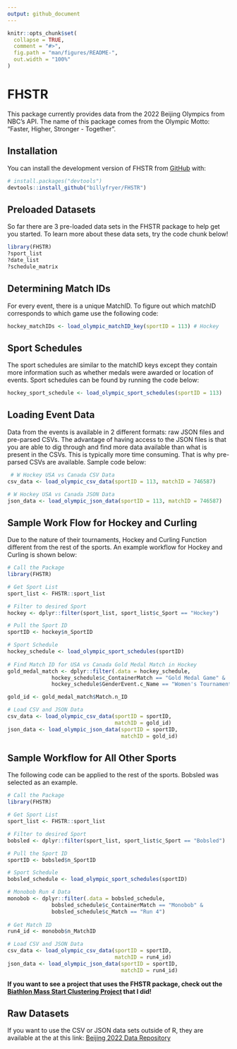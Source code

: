 ```yaml
---
output: github_document
---
```


<!-- README.md is generated from README.Rmd. Please edit that file -->

```r
knitr::opts_chunk$set(
  collapse = TRUE,
  comment = "#>",
  fig.path = "man/figures/README-",
  out.width = "100%"
)
```

# FHSTR

<!-- badges: start -->
<!-- badges: end -->

This package currently provides data from the 2022 Beijing Olympics from NBC's API. The name of this package comes from the Olympic Motto: "Faster, Higher, Stronger - Together".

## Installation

You can install the development version of FHSTR from [GitHub](https://github.com/) with:

``` r
# install.packages("devtools")
devtools::install_github("billyfryer/FHSTR")
```

## Preloaded Datasets

So far there are 3 pre-loaded data sets in the FHSTR package to help get you started. To learn more about these data sets, try the code chunk below!

```r
library(FHSTR)
?sport_list
?date_list
?schedule_matrix
```

## Determining Match IDs

For every event, there is a unique MatchID. To figure out which matchID corresponds to which game use the following code:

```r
hockey_matchIDs <- load_olympic_matchID_key(sportID = 113) # Hockey
```

## Sport Schedules

The sport schedules are similar to the matchID keys except they contain more information such as whether medals were awarded or location of events. Sport schedules can be found by running the code below:

```r
hockey_sport_schedule <- load_olympic_sport_schedules(sportID = 113)
```

## Loading Event Data

Data from the events is available in 2 different formats: raw JSON files and pre-parsed CSVs. The advantage of having access to the JSON files is that you are able to dig through and find more data available than what is present in the CSVs. This is typically more time consuming. That is why pre-parsed CSVs are available. Sample code below:

```r
 # W Hockey USA vs Canada CSV Data
csv_data <- load_olympic_csv_data(sportID = 113, matchID = 746587)

# W Hockey USA vs Canada JSON Data
json_data <- load_olympic_json_data(sportID = 113, matchID = 746587)
```

## Sample Work Flow for Hockey and Curling

Due to the nature of their tournaments, Hockey and Curling Function different from the rest of the sports. An example workflow for Hockey and Curling is shown below:

```r
# Call the Package
library(FHSTR)

# Get Sport List
sport_list <- FHSTR::sport_list

# Filter to desired Sport
hockey <- dplyr::filter(sport_list, sport_list$c_Sport == "Hockey")

# Pull the Sport ID
sportID <- hockey$n_SportID

# Sport Schedule
hockey_schedule <- load_olympic_sport_schedules(sportID)
 
# Find Match ID for USA vs Canada Gold Medal Match in Hockey
gold_medal_match <- dplyr::filter(.data = hockey_schedule, 
              hockey_schedule$c_ContainerMatch == "Gold Medal Game" &
              hockey_schedule$GenderEvent.c_Name == "Women's Tournament")

gold_id <- gold_medal_match$Match.n_ID

# Load CSV and JSON Data
csv_data <- load_olympic_csv_data(sportID = sportID, 
                                  matchID = gold_id)
json_data <- load_olympic_json_data(sportID = sportID, 
                                    matchID = gold_id)
```

## Sample Workflow for All Other Sports

The following code can be applied to the rest of the sports. Bobsled was selected as an example.

```r
# Call the Package
library(FHSTR)

# Get Sport List
sport_list <- FHSTR::sport_list

# Filter to desired Sport
bobsled <- dplyr::filter(sport_list, sport_list$c_Sport == "Bobsled")

# Pull the Sport ID
sportID <- bobsled$n_SportID

# Sport Schedule
bobsled_schedule <- load_olympic_sport_schedules(sportID)

# Monobob Run 4 Data
monobob <- dplyr::filter(.data = bobsled_schedule, 
              bobsled_schedule$c_ContainerMatch == "Monobob" &
              bobsled_schedule$c_Match == "Run 4")
  
# Get Match ID
run4_id <- monobob$n_MatchID

# Load CSV and JSON Data
csv_data <- load_olympic_csv_data(sportID = sportID, 
                                  matchID = run4_id)
json_data <- load_olympic_json_data(sportID = sportID, 
                                    matchID = run4_id)
```

**If you want to see a project that uses the FHSTR package, check out the [Biathlon Mass Start Clustering Project](https://billyfryer.com/projects/beijing-2022-biathlon-mass-start-clustering/) that I did!**

## Raw Datasets

If you want to use the CSV or JSON data sets outside of R, they are available at the at this link: [Beijing 2022 Data Repository](https://github.com/billyfryer/Beijing-Olympics-Data-Repo/tree/main/Data)